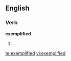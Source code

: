 ==English==

===Verb===
'''exemplified'''

# {{past of|[[exemplify]]}}

[[te:exemplified]]
[[vi:exemplified]]